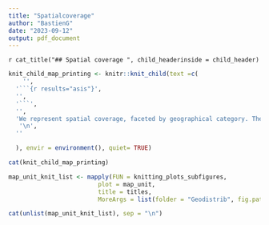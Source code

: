 ```yaml
---
title: "Spatialcoverage"
author: "BastienG"
date: "2023-09-12"
output: pdf_document
---
```


\clearpage

`r cat_title("## Spatial coverage ", child_headerinside = child_header)`



```r


knit_child_map_printing <- knitr::knit_child(text =c(
    '',
  '```{r results="asis"}', 
  '',
  '```',
  '',
  'We represent spatial coverage, faceted by geographical category. The geographical category depends on the area of the geographic polygon. In this case there are `r number_of_GRIDTYPE` categories which are `r GRIDTYPE`.', 
   '\n',
  ''

  ), envir = environment(), quiet= TRUE)
```

```r

cat(knit_child_map_printing)

```


```r

map_unit_knit_list <- mapply(FUN = knitting_plots_subfigures,
                         plot = map_unit,
                         title = titles,
                         MoreArgs = list(folder = "Geodistrib", fig.pathinside = fig.path))

```


```r

cat(unlist(map_unit_knit_list), sep = "\n")

```
